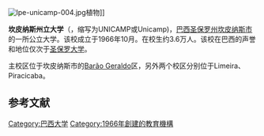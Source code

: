 {{Infobox university
| name           = 坎皮納斯大學
| native_name    = Universidade Estadual de Campinas
| image_name     = UNICAMP logo.svg
| image_size     = 130px
| established    = 1966年10月5日
| founder        = [[Zeferino_Vaz|Zeferino Vaz]]
| type           = [[公立大學|公立大學]]
| rector         = Fernando Ferreira Costa
| budget  = [[巴西雷亞爾|R$]]2,087 billions
| students       = 36,801
<ref>{{Cite web|title=Universidade Estadual de Campinas A Unicamp Em Números|url=http://www.aeplan.unicamp.br/anuario_estatistico_2011/index_arquivos/marcador2011_port.pdf|accessdate=26 September 2011|deadurl=yes|archiveurl=https://web.archive.org/web/20120402235243/http://www.aeplan.unicamp.br/anuario_estatistico_2011/index_arquivos/marcador2011_port.pdf|archivedate=2012年4月2日}}</ref>| undergrad      = 17,083
| postgrad       = 19,718
| academic_staff         = 2,069
| administrative_staff         = 7,841
| city           = [[坎皮纳斯市|坎皮纳斯市]]
| state          = [[聖保羅|聖保羅]]
| country        = {{巴西}}
| website= [http://www.unicamp.br/ www.unicamp.br]
}}
[[Image:Ipe-unicamp-004.jpg|thumb]]植物]]

'''坎皮纳斯州立大学'''（{{lang-pt|Universidade Estadual de Campinas}}，缩写为UNICAMP或Unicamp)，[[巴西|巴西]][[圣保罗州|圣保罗州]][[坎皮纳斯市|坎皮纳斯市]]的一所公立大学。该校成立于1966年10月。在校生约3.6万人。该校在巴西的声誉和地位仅次于[[圣保罗大学|圣保罗大学]]。

主校区位于坎皮纳斯市的[[Barão_Geraldo|Barão Geraldo]]区，另外两个校区分别位于Limeira、Piracicaba。

== 参考文献 ==
{{reflist}}

[[Category:巴西大学|Category:巴西大学]]
[[Category:1966年創建的教育機構|Category:1966年創建的教育機構]]
